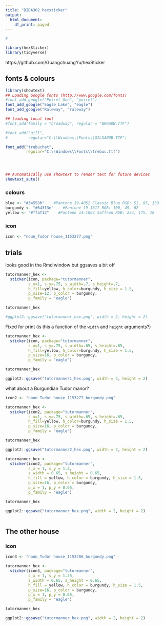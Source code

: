 ```yaml
---
title: "BIDA302 hexsticker"
output:
  html_document:
    df_print: paged
---
```



```r

# 

library(hexSticker)
library(tidyverse)

```

https://github.com/GuangchuangYu/hexSticker 



## fonts & colours

```r

library(showtext)
## Loading Google fonts (http://www.google.com/fonts)
#font_add_google("Poiret One", "poiret")
font_add_google("Eagle Lake", "eagle")
font_add_google("Raleway", "raleway")

## loading local font 
#font_add(family = "broadway", regular = "BROADW.TTF")

#font_add("gill",
#         regular="C:\\Windows\\Fonts\\GILSANUB.TTF")

font_add("trebuchet",
         regular="C:\\Windows\\Fonts\\trebuc.ttf")




## Automatically use showtext to render text for future devices
showtext_auto()


```


### colours


```r

blue <- "#34558b"    #Pantone 19-4052 Classic Blue RGB: 51, 85, 139
burgundy <- "#64313e"    #Pantone 19-1617 RGB: 100, 49, 62  
yellow <- "#ffaf12"    #Pantone 14-1064 Saffron RGB: 254, 175, 18

```


### icon

```r

icon <- "noun_Tudor house_1153277.png"

```


## trials

looks good in the Rmd window but ggsaves a bit off

```r

tutormanner_hex <- 
  sticker(icon, package="tutormanner", 
          s_x=1, s_y=.75, s_width=.7, s_height=.7,
          h_fill=yellow, h_color=burgundy, h_size = 1.5,
          p_size=12, p_color = burgundy,
          p_family = "eagle")

tutormanner_hex

#ggplot2::ggsave("tutormanner_hex.png", width = 2, height = 2)


```



Fixed for print (is this a function of the `width` and `height` arguments?)

```r

tutormanner_hex <- 
  sticker(icon, package="tutormanner", 
          s_x=1, s_y=.75, s_width=.65, s_height=.65,
          h_fill=yellow, h_color=burgundy, h_size = 1.5,
          p_size=16, p_color = burgundy,
          p_family = "eagle")

tutormanner_hex

ggplot2::ggsave("tutormanner1_hex.png", width = 2, height = 2)


```


what about a Burgundian Tudor manor?


```r

icon2 <- "noun_Tudor house_1153277_burgundy.png"

tutormanner_hex <- 
  sticker(icon2, package="tutormanner", 
          s_x=1, s_y=.75, s_width=.65, s_height=.65,
          h_fill=yellow, h_color=burgundy, h_size = 1.5,
          p_size=16, p_color = burgundy,
          p_family = "eagle")

tutormanner_hex

ggplot2::ggsave("tutormanner2_hex.png", width = 2, height = 2)


```



```r

tutormanner_hex <- 
  sticker(icon2, package="tutormanner", 
          s_x = 1, s_y = 1.3, 
          s_width = 0.65, s_height = 0.65,
          h_fill = yellow, h_color = burgundy, h_size = 1.5,
          p_size=16, p_color = burgundy,
          p_x = 1, p_y = 0.65,
          p_family = "eagle")

tutormanner_hex

ggplot2::ggsave("tutormanner_hex.png", width = 2, height = 2)



```


## The other house


### icon

```r

icon3 <- "noun_Tudor house_1153286_burgundy.png"

```


```r

tutormanner_hex <- 
  sticker(icon3, package="tutormanner", 
          s_x = 1, s_y = 1.25, 
          s_width = 0.65, s_height = 0.65,
          h_fill = yellow, h_color = burgundy, h_size = 1.5,
          p_size=16, p_color = burgundy,
          p_x = 1, p_y = 0.65,
          p_family = "eagle")

tutormanner_hex

ggplot2::ggsave("tutormanner_hex.png", width = 2, height = 2)


```
